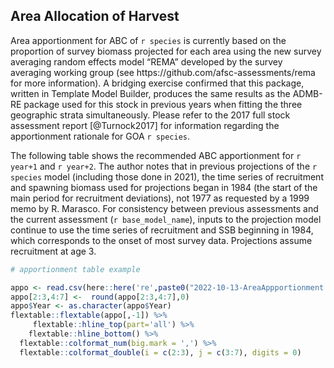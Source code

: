 ## Area Allocation of Harvest

Area apportionment for ABC of `r species` is currently based on the proportion of survey biomass projected for each area using the new survey averaging random effects model "REMA" developed by the survey averaging working group (see https://github.com/afsc-assessments/rema for more information).  A bridging exercise confirmed that this package, written in Template Model Builder, produces the same results as the ADMB-RE package used for this stock in previous years when fitting the three geographic strata simultaneously. Please refer to the 2017 full stock assessment report [@Turnock2017] for information regarding the apportionment rationale for GOA `r species`.
 
The following table shows the recommended ABC apportionment for `r year+1` and `r year+2`. The author notes that in previous projections of the `r species` model (including those done in 2021), the time series of recruitment and spawning biomass used for projections began in 1984 (the start of the main period for recruitment deviations), not 1977 as requested by a 1999 memo by R. Marasco. For consistency between previous assessments and the current assessment (`r base_model_name`), inputs to the projection model continue to use the time series of recruitment and SSB beginning in 1984, which corresponds to the onset of most survey data. Projections assume recruitment at age 3.


```r
# apportionment table example

appo <- read.csv(here::here('re',paste0("2022-10-13-AreaAppportionment.csv")))
appo[2:3,4:7] <-  round(appo[2:3,4:7],0)
appo$Year <- as.character(appo$Year)
flextable::flextable(appo[,-1]) %>%
     flextable::hline_top(part='all') %>% 
    flextable::hline_bottom() %>%
  flextable::colformat_num(big.mark = ',') %>%
  flextable::colformat_double(i = c(2:3), j = c(3:7), digits = 0)
 
```
 